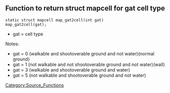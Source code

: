 == Function to return struct mapcell for gat cell type ==

 static struct mapcell map_gat2cell(int gat)
 map_gat2cell(gat);
* gat		= cell type

Notes:
* gat = 0 (walkable and shootoverable ground and not water)(normal ground)
* gat = 1 (not walkable and not shootoverable ground and not water)(wall)
* gat = 3 (walkable and shootoverable ground and water)
* gat = 5 (not walkable and shootoverable ground and not water)




[[Category:Source_Functions]]